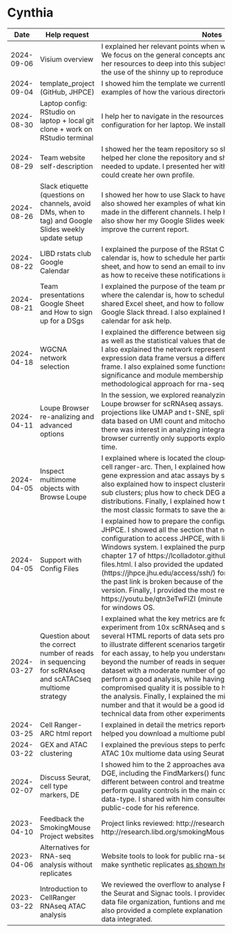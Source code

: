 # Cynthia

| Date | Help request | Notes |
| ---- | ------------ | ----- |
| 2024-09-06 | Visium overview | I explained her relevant points when working with visium samples. We focus on the general concepts and main workflow. I also show her resources to deep into this subjects, such as presentations and the use of the shinny up to reproduce some results. |
| 2024-09-04 | template_project (GitHub, JHPCE) | I showed him the template we currently use. I showed him many examples of how the various directories are expected to be related. |
| 2024-08-30 | Laptop config: RStudio on laptop + local git clone + work on RStudio terminal | I help her to navigate in the resources to setup an appropiate configuration for her laptop. We installed some programs. |
| 2024-08-29 | Team website self-description | I showed her the team repository so she could update her profile. I helped her clone the repository and showed her the sections she needed to update. I presented her with different examples so she could create her own profile. |
| 2024-08-26 | Slack etiquette (questions on channels, avoid DMs, when to tag) and Google Slides weekly update setup | I showed her how to use Slack to have efficient communication, I also showed her examples of what kind of assumptions can be made in the different channels. I help her to organize her threads. I also show her my Google Slides weekly update setup, and ways to improve the current report. |
| 2024-08-22 | LIBD rstats club Google Calendar | I explained the purpose of the RStat Club, showed her where the calendar is, how to schedule her participations in the shared Excel sheet, and how to send an email to invite other subscribers, as well as how to receive these notifications in the Google Slack thread. |
| 2024-08-21 | Team presentations Google Sheet and  How to sign up for a DSgs | I explained the purpose of the team presentations, showed her where the calendar is, how to schedule her participations in the shared Excel sheet, and how to follow the notifications in the Google Slack thread. I also explained her how to schedule a Dsgs calendar for ask help. |
| 2024-04-18 | WGCNA network selection | I explained the difference between signed and unsigned networks, as well as the statistical values that describe an eigengene module. I also explained the network representation in terms of a gene expression data frame versus a differential gene expression data frame. I also explained some functions to validate the genetic significance and module membership of eigengenes under this methodological approach for rna-seq data. |
| 2024-04-11 | Loupe Browser re-analizing and advanced options | In the session, we explored reanalyzing cloupe objects with the Loupe browser for scRNAseq assays. This involved using multiple projections like UMAP and t-SNE, splitting clusters, and filtering data based on UMI count and mitochondrial percentage. While there was interest in analyzing integrated datasets, the Loupe browser currently only supports exploring one Cloupe object at a time. |
| 2024-04-05 | Inspect multimome objects with Browse Loupe | I explained where is located the cloupe output object generated by cell ranger-arc. Then, I explained how to use the tool to explore gene expression and atac assays by separate and also together. I also explained how to inspect clustering and re-label clusters and sub clusters; plus how to check DEG and look at their gene distributions. Finally, I explained how to re-run an analysis and use the most classic formats to save the analysis performed. |
| 2024-04-05 | Support with Config Files | I explained how to prepare the configuration files for working R and JHPCE.  I showed all the section that need to completed plus the configuration to access JHPCE, with links pointing specifically to Windows system. I explained the purpose of each section in the chapter 17 of https://lcolladotor.github.io/bioc_team_ds/config-files.html. I also provided the updated link (https://jhpce.jhu.edu/access/ssh/)  for the JHPCE configuration due the past link is broken because of the change to the new web version. Finally, I provided the most recent video made by Leo  https://youtu.be/qtn3eTwFlZI  (minute 17:50) to do this specific task for windows OS. |
| 2024-03-27 | Question about the correct number of reads in sequencing for scRNAseq and scATACseq multiome strategy | I explained what the key metrics are for each assay in a Multiome experiment from 10x scRNAseq and scATACseq data sets. I showed several HTML reports of data sets processed with cell ranger-arc to illustrate different scenarios targeting different numbers of reads for each assay, to help you understand the relevance of quality beyond the number of reads in sequencing. I showed how with a dataset with a moderate number of good quality reads you can perform a good analysis, while having many reads with compromised quality it is possible to have more challenges during the analysis. Finally, I explained the minimum recommended number and that it would be a good idea to search the literature for technical data from other experiments similar to his as a reference. |
| 2024-03-25 | Cell Ranger-ARC html report | I explained in detail the metrics reported by cellranger arc and helped you download a multiome public sample to run the pipeline. |
| 2024-03-22 | GEX and ATAC clustering | I explained the previous steps to perform clustering with GEX and ATAC 10x multiome data using Seurat and Signac. |
| 2024-02-07 | Discuss Seurat, cell type markers, DE | I showed him to the 2 approaches available in Seurat to perform DGE, including the FindMarkers() function to find the genes that are different between control and treatments. I also show him code to perform quality controls in the main covariates related with these data-type. I shared with him consulted resources and links with public-code for his reference. |
| 2023-04-10 | Feedback the SmokingMouse Project websites | Project links reviewed: http://research.libd.org/smokingMouse/ and http://research.libd.org/smokingMouse/articles/smokingMouse.html |
| 2023-04-06 | Alternatives for RNA-seq analysis without replicates | Website tools to look for public rna-seq samples & packages to make synthetic replicates [as shown here](https://support.bioconductor.org/p/9150681/#9150698). |
| 2023-03-22 | Introduction to CellRanger RNAseq ATAC analysis | We reviewed the overflow to analyse RNA-Seq and ATAC data with the Seurat and Signac tools. I provided learning resources, such as data file organization, funtions and methos available in the tools. I also provided a complete explanation about QC for preprocessing data integrated. |

